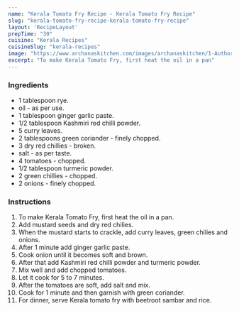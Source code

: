 ---
name: "Kerala Tomato Fry Recipe - Kerala Tomato Fry Recipe"
slug: "kerala-tomato-fry-recipe-kerala-tomato-fry-recipe"
layout: 'RecipeLayout'
prepTime: "30"
cuisine: "Kerala Recipes"
cuisineSlug: "kerala-recipes"
image: "https://www.archanaskitchen.com/images/archanaskitchen/1-Author/Pooja_Thakur/Kerala_Tomato_Fry.jpg"
excerpt: "To make Kerala Tomato Fry, first heat the oil in a pan"
---

### Ingredients

-  1 tablespoon rye.
-  oil - as per use.
-  1 tablespoon ginger garlic paste.
-  1/2 tablespoon Kashmiri red chilli powder.
-  5 curry leaves.
-  2 tablespoons green coriander - finely chopped.
-  3 dry red chillies - broken.
-  salt - as per taste.
- 4 tomatoes - chopped.
-  1/2 tablespoon turmeric powder.
-  2 green chillies - chopped.
-  2 onions - finely chopped.

### Instructions

1. To make Kerala Tomato Fry, first heat the oil in a pan.
1. Add mustard seeds and dry red chilies.
1. When the mustard starts to crackle, add curry leaves, green chilies and onions.
1. After 1 minute add ginger garlic paste.
1. Cook onion until it becomes soft and brown.
1. After that add Kashmiri red chilli powder and turmeric powder.
1. Mix well and add chopped tomatoes.
1. Let it cook for 5 to 7 minutes.
1. After the tomatoes are soft, add salt and mix.
1. Cook for 1 minute and then garnish with green coriander.
1. For dinner, serve Kerala tomato fry with beetroot sambar and rice.
